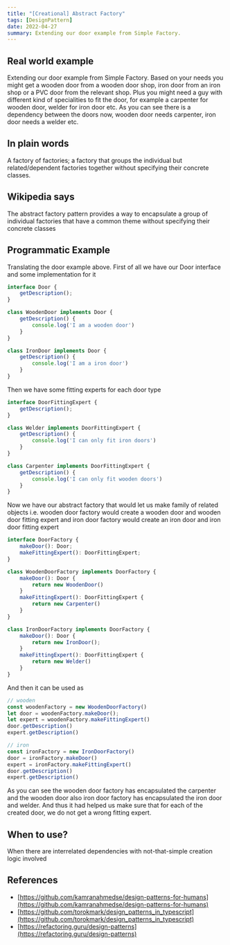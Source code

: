 ```yaml
---
title: "[Creational] Abstract Factory"
tags: [DesignPattern]
date: 2022-04-27
summary: Extending our door example from Simple Factory.
---
```


## Real world example

Extending our door example from Simple Factory. Based on your needs you might
get a wooden door from a wooden door shop, iron door from an iron shop or a
PVC door from the relevant shop. Plus you might need a guy with different kind
of specialities to fit the door, for example a carpenter for wooden door,
welder for iron door etc. As you can see there is a dependency between the
doors now, wooden door needs carpenter, iron door needs a welder etc.

## In plain words

A factory of factories; a factory that groups the individual but
related/dependent factories together without specifying their concrete
classes.

## Wikipedia says

The abstract factory pattern provides a way to encapsulate a group of
individual factories that have a common theme without specifying their
concrete classes

## Programmatic Example

Translating the door example above. First of all we have our Door interface
and some implementation for it

```typescript
interface Door {
    getDescription();
}

class WoodenDoor implements Door {
    getDescription() {
        console.log('I am a wooden door')
    }
}

class IronDoor implements Door {
    getDescription() {
        console.log('I am a iron door')
    }
}
```

Then we have some fitting experts for each door type

```typescript
interface DoorFittingExpert {
    getDescription();
}

class Welder implements DoorFittingExpert {
    getDescription() {
        console.log('I can only fit iron doors')
    }
}

class Carpenter implements DoorFittingExpert {
    getDescription() {
        console.log('I can only fit wooden doors')
    }
}
```

Now we have our abstract factory that would let us make family of related
objects i.e. wooden door factory would create a wooden door and wooden door
fitting expert and iron door factory would create an iron door and iron door
fitting expert

```typescript
interface DoorFactory {
    makeDoor(): Door;
    makeFittingExpert(): DoorFittingExpert;
}

class WoodenDoorFactory implements DoorFactory {
    makeDoor(): Door {
        return new WoodenDoor()
    }
    makeFittingExpert(): DoorFittingExpert {
        return new Carpenter()
    }
}

class IronDoorFactory implements DoorFactory {
    makeDoor(): Door {
        return new IronDoor();
    }
    makeFittingExpert(): DoorFittingExpert {
        return new Welder()
    }
}
```

And then it can be used as

```typescript
// wooden
const woodenFactory = new WoodenDoorFactory()
let door = woodenFactory.makeDoor();
let expert = woodenFactory.makeFittingExpert()
door.getDescription()
expert.getDescription()

// iron
const ironFactory = new IronDoorFactory()
door = ironFactory.makeDoor()
expert = ironFactory.makeFittingExpert()
door.getDescription()
expert.getDescription()
```

As you can see the wooden door factory has encapsulated the carpenter and the
wooden door also iron door factory has encapsulated the iron door and welder.
And thus it had helped us make sure that for each of the created door, we do
not get a wrong fitting expert.

## When to use?

When there are interrelated dependencies with not-that-simple creation logic involved

## References

- [https://github.com/kamranahmedse/design-patterns-for-humans](https://github.com/kamranahmedse/design-patterns-for-humans)
- [https://github.com/torokmark/design_patterns_in_typescript](https://github.com/torokmark/design_patterns_in_typescript)
- [https://refactoring.guru/design-patterns](https://refactoring.guru/design-patterns)